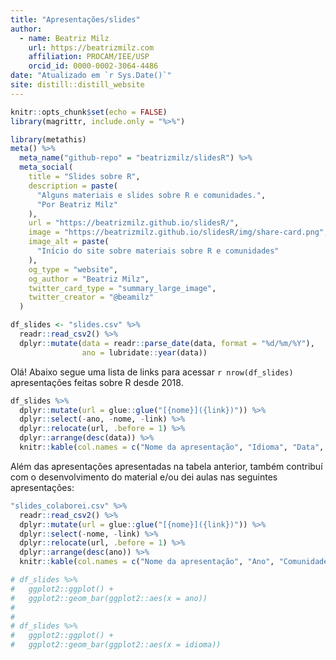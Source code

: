 ```yaml
---
title: "Apresentações/slides"
author:
  - name: Beatriz Milz
    url: https://beatrizmilz.com
    affiliation: PROCAM/IEE/USP
    orcid_id: 0000-0002-3064-4486
date: "Atualizado em `r Sys.Date()`"
site: distill::distill_website
---
```


```r
knitr::opts_chunk$set(echo = FALSE)
library(magrittr, include.only = "%>%")
```

```r
library(metathis)
meta() %>%
  meta_name("github-repo" = "beatrizmilz/slidesR") %>% 
  meta_social(
    title = "Slides sobre R",
    description = paste(
      "Alguns materiais e slides sobre R e comunidades.",
      "Por Beatriz Milz"
    ),
    url = "https://beatrizmilz.github.io/slidesR/",
    image = "https://beatrizmilz.github.io/slidesR/img/share-card.png",
    image_alt = paste(
      "Início do site sobre materiais sobre R e comunidades"
    ),
    og_type = "website",
    og_author = "Beatriz Milz",
    twitter_card_type = "summary_large_image",
    twitter_creator = "@beamilz"
  )
```


```r
df_slides <- "slides.csv" %>% 
  readr::read_csv2() %>% 
  dplyr::mutate(data = readr::parse_date(data, format = "%d/%m/%Y"),
                ano = lubridate::year(data))
```

Olá! Abaixo segue uma lista de links para acessar `r nrow(df_slides)` apresentações feitas sobre R desde 2018. 

```r
df_slides %>% 
  dplyr::mutate(url = glue::glue("[{nome}]({link})")) %>% 
  dplyr::select(-ano, -nome, -link) %>% 
  dplyr::relocate(url, .before = 1) %>% 
  dplyr::arrange(desc(data)) %>% 
  knitr::kable(col.names = c("Nome da apresentação", "Idioma", "Data", "Local", "Co-autoria"))
```


Além das apresentações apresentadas na tabela anterior, também contribuí com o desenvolvimento do material e/ou dei aulas nas seguintes apresentações:

```r
"slides_colaborei.csv" %>% 
  readr::read_csv2() %>% 
  dplyr::mutate(url = glue::glue("[{nome}]({link})")) %>% 
  dplyr::select(-nome, -link) %>% 
  dplyr::relocate(url, .before = 1) %>% 
  dplyr::arrange(desc(ano)) %>% 
  knitr::kable(col.names = c("Nome da apresentação", "Ano", "Comunidade"))
```






```r
# df_slides %>%
#   ggplot2::ggplot() +
#   ggplot2::geom_bar(ggplot2::aes(x = ano))
# 
# 
# df_slides %>%
#   ggplot2::ggplot() +
#   ggplot2::geom_bar(ggplot2::aes(x = idioma))
```

